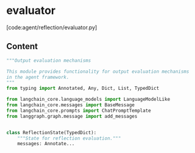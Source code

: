 # evaluator

[code:agent/reflection/evaluator.py]

## Content

```python
"""Output evaluation mechanisms

This module provides functionality for output evaluation mechanisms
in the agent framework.
"""
from typing import Annotated, Any, Dict, List, TypedDict

from langchain_core.language_models import LanguageModelLike
from langchain_core.messages import BaseMessage
from langchain_core.prompts import ChatPromptTemplate
from langgraph.graph.message import add_messages


class ReflectionState(TypedDict):
    """State for reflection evaluation."""
    messages: Annotate...
```